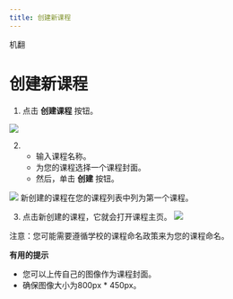 ```yaml
--- 
title: 创建新课程 
--- 
```



机翻
# 创建新课程 

 1. 点击 **创建课程** 按钮。 
 
 ![]( /Img/ulearning/teacher/prepare01.png) 
 
 2. - 输入课程名称。 
    - 为您的课程选择一个课程封面。 
    - 然后，单击 **创建** 按钮。 
 
 ![]( /Img/ulearning/teacher/prepare02.png) 
 新创建的课程在您的课程列表中列为第一个课程。 
 
 3. 点击新创建的课程，它就会打开课程主页。 
 ![]( /Img/ulearning/teacher/prepare03.png) 
 
 <Callout type="info" emoji="💡">
   注意：您可能需要遵循学校的课程命名政策来为您的课程命名。 
</Callout>

 
 **有用的提示** 
 - 您可以上传自己的图像作为课程封面。 
 - 确保图像大小为800px * 450px。


